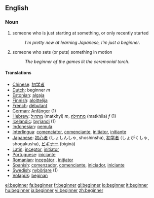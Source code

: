 ==English==
{{WikiSaurus-link}}
===Noun===
{{en-noun}}
#someone who is just starting at something, or only recently started
#:''I'm pretty new at learning Japanese, I'm just a beginner''.
#someone who sets (or puts) something in motion
#:''The beginner of the games lit the ceremonial torch''.

==== Translations ====
*[[Chinese]]: [[初学者]]
*[[Dutch]]: beginner ''m''
*[[Estonian]]: [[algaja]]
*[[Finnish]]: [[aloittelija]]
*[[French]]: [[débutant]] {{m}}
*[[German]]: [[Anfänger]] {{m}} (1)
*[[Hebrew]]: [[מתחיל]] (matkhyl) ''m'', [[מתחילה]] (matkhila) ''f'' (1)
*[[Icelandic]]: [[byrjandi]] {{m}} (1)
*[[Indonesian]]: [[mula|pemula]]
*[[Interlingua]]: [[comenciator]], [[comenciante]], [[initiator]], [[initiante]]
*[[Japanese]]: [[初心者]] (しょしんしゃ, shoshinsha), [[初学者]] (しょがくしゃ, shogakusha), [[ビギナー]] (biginā)
*[[Latin]]: [[inceptor]], [[initiator]]
*[[Portuguese]]: [[iniciante]]
*[[Romanian]]: [[incepător]] {{m}}, [[iniţiator]] {{m}}
*[[Spanish]]: [[comenzador]], [[comenciante]], [[iniciador]], [[iniciante]]
*[[Swedish]]: [[nybörjare]] (1) 
*[[Volapük]]: [[beginan]]

[[el:beginner]]
[[fa:beginner]]
[[fr:beginner]]
[[gl:beginner]]
[[io:beginner]]
[[it:beginner]]
[[hu:beginner]]
[[ja:beginner]]
[[vi:beginner]]
[[zh:beginner]]